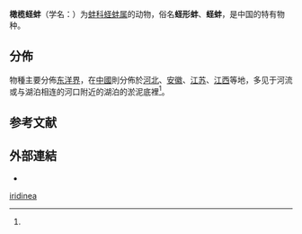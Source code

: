 {{Speciesbox
 | taxon = Solenaia iridinea
 | authority = (Heude, 1874){{r|MusselP}}
 | synonyms_ref = {{r|MusselP}}
 | synonyms =
* ''Mycetopus arcnatus'' Liu et al., 1979. 
* ''Mycetopus arcuatus'' Heude, 1885. 
* ''Mycetopus armatus'' Heude, 1885. 
* ''Mycetopus caeruleus'' Heude, 1885. 
* ''Mycetopus iridineus'' Heude, 1874. 
* ''Mycetopus oleivorus'' Heude, 1877. 
* ''Mycetopus recognitus'' Heude, 1877. 
* ''Mycetopus similis'' Heude, 1877. 
* ''Mycetopus succineus'' Heude, 1885. 
* ''Mycetopus suscinens'' Liu et al., 1979. 
* ''Mycetopus viridis'' Heude, 1885. 
* ''Solenaia oleivora''{{r|id11299}}
}}

'''橄榄蛏蚌'''（学名：{{lang|la|''Solenaia iridinea''}}）为[[蚌科|蚌科]][[蛏蚌属|蛏蚌属]]的动物，俗名'''蛏形蚌'''、'''蛏蚌'''，是中国的特有物种{{r|id11299|Wang 2015}}。

==分佈==
物種主要分佈[[东洋界|东洋界]]，在[[中國|中國]]則分佈於[[河北|河北]]、[[安徽|安徽]]、[[江苏|江苏]]、[[江西|江西]]等地，多见于河流或与湖泊相连的河口附近的湖泊的淤泥底裡<ref name='id11299'/>。

==参考文献==
{{reflist|refs=
<ref name='id11299'>{{cite web| url =http://www.bioinfo.cn/db05/BjdwSpecies.php?action=view&id=11299| archive-url =https://web.archive.org/web/20160305043235/http://www.bioinfo.cn/db05/BjdwSpecies.php?action=view&id=11299| title =橄榄蛏蚌| work =《中国动物物种编目数据库》| publisher =中国科学院微生物研究所| author =中国科学院动物研究所| archive-date =2016-03-05| access-date =2017-10-22| language =zh-hans| deadurl =yes}}</ref>
<ref name="MusselP">{{cite web |url=http://mussel-project.uwsp.edu/db/db.php?p=tax&l=spp&n=1005 |title=Solenaia iridinea (Heude, 1874): species synonymy |accessdate=2015-04-09 |language=en |archive-date=2017-10-22 |archive-url=https://web.archive.org/web/20171022193839/http://mussel-project.uwsp.edu/db/db.php?p=tax&l=spp&n=1005 |dead-url=no }}</ref>
<ref name="Wang 2015">{{cite journal
 |url          = http://zw.yakjfw.org.cn:8081/KCMS/detail/detail.aspx?filename=1014055939.nh&dbcode=CMFD&dbname=CMFD2015
 |author       = [[黄晓晨|黄晓晨]]
 |year         = 2015
 |title        = 中国蛏蚌属的父系与母系线粒体基因组全序列及淡水蚌类系统发育基因组学研究
 |accessdate   = 2017-10-19
 |language     = zh-hans
 |archive-date = 2017-10-22
 |archive-url  = https://web.archive.org/web/20171022193540/http://zw.yakjfw.org.cn:8081/KCMS/detail/detail.aspx?filename=1014055939.nh&dbcode=CMFD&dbname=CMFD2015
 |dead-url     = yes
}}</ref> 
}}

==外部連結==
* {{Wikispecies-inline|Solenaia iridinea}}
{{Taxonbar|from=Q11121847}}

[[Category:蛏蚌属|iridinea]]


{{软体动物小作品}}